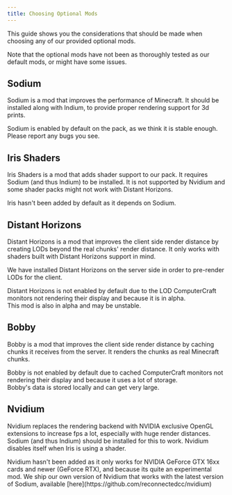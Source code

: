 ```yaml
---
title: Choosing Optional Mods
---
```



This guide shows you the considerations that should be made when choosing any of our provided optional mods.

Note that the optional mods have not been as thoroughly tested as our default mods, or might have some issues.

## Sodium

Sodium is a mod that improves the performance of Minecraft. It should be installed along with Indium, to provide proper rendering support for 3d prints.

<Aside>Sodium is enabled by default on the pack, as we think it is stable enough. Please report any bugs you see.</Aside>

## Iris Shaders

Iris Shaders is a mod that adds shader support to our pack. It requires Sodium (and thus Indium) to be installed.
It is not supported by Nvidium and some shader packs might not work with Distant Horizons.

<Aside>Iris hasn't been added by default as it depends on Sodium.</Aside>

## Distant Horizons

Distant Horizons is a mod that improves the client side render distance by creating LODs beyond the real chunks' render distance.
It only works with shaders built with Distant Horizons support in mind.

We have installed Distant Horizons on the server side in order to pre-render LODs for the client.

<Aside>Distant Horizons is not enabled by default due to the LOD ComputerCraft monitors not rendering their display and because it is in alpha.</Aside>
<Aside type="caution">This mod is also in alpha and may be unstable.</Aside>

## Bobby

Bobby is a mod that improves the client side render distance by caching chunks it receives from the server. It renders the chunks as real Minecraft chunks.

<Aside>Bobby is not enabled by default due to cached ComputerCraft monitors not rendering their display and because it uses a lot of storage.</Aside>
<Aside type="caution">Bobby's data is stored locally and can get very large.</Aside>

## Nvidium

Nvidium replaces the rendering backend with NVIDIA exclusive OpenGL extensions to increase fps a lot, especially with huge render distances. Sodium (and thus Indium) should be installed for this to work.
Nvidium disables itself when Iris is using a shader.

<Aside>Nvidium hasn't been added as it only works for NVIDIA GeForce GTX 16xx cards and newer (GeForce RTX), and because its quite an experimental mod. We ship our own version of Nvidium that works with the latest version of Sodium, available [here](https://github.com/reconnectedcc/nvidium)</Aside>
